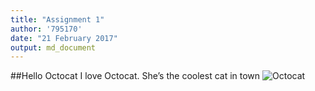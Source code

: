 ```yaml
---
title: "Assignment 1"
author: '795170'
date: "21 February 2017"
output: md_document
---
```

##Hello Octocat
I love Octocat. She’s the coolest cat in town
![Octocat](https://dl.dropboxusercontent.com/u/11805474/painblogr/biostats/assignments/octocat.png)